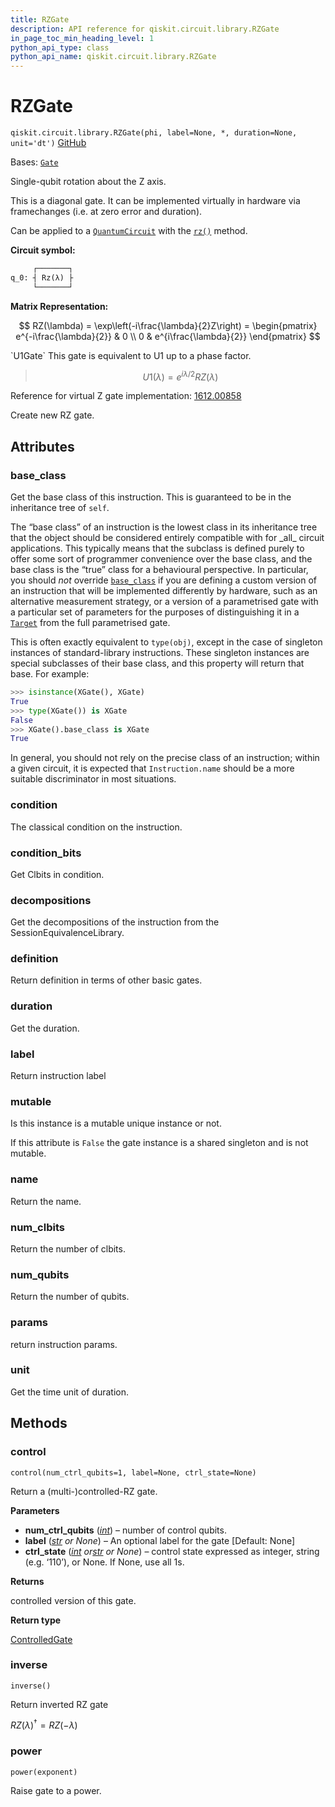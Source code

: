 ```yaml
---
title: RZGate
description: API reference for qiskit.circuit.library.RZGate
in_page_toc_min_heading_level: 1
python_api_type: class
python_api_name: qiskit.circuit.library.RZGate
---
```


# RZGate

<span id="qiskit.circuit.library.RZGate" />

`qiskit.circuit.library.RZGate(phi, label=None, *, duration=None, unit='dt')` [GitHub](https://github.com/qiskit/qiskit/tree/stable/0.46/qiskit/circuit/library/standard_gates/rz.py "view source code")

Bases: [`Gate`](qiskit.circuit.Gate "qiskit.circuit.gate.Gate")

Single-qubit rotation about the Z axis.

This is a diagonal gate. It can be implemented virtually in hardware via framechanges (i.e. at zero error and duration).

Can be applied to a [`QuantumCircuit`](qiskit.circuit.QuantumCircuit "qiskit.circuit.QuantumCircuit") with the [`rz()`](qiskit.circuit.QuantumCircuit#rz "qiskit.circuit.QuantumCircuit.rz") method.

**Circuit symbol:**

```python
     ┌───────┐
q_0: ┤ Rz(λ) ├
     └───────┘
```

**Matrix Representation:**

$$
RZ(\lambda) = \exp\left(-i\frac{\lambda}{2}Z\right) =
    \begin{pmatrix}
        e^{-i\frac{\lambda}{2}} & 0 \\
        0 & e^{i\frac{\lambda}{2}}
    \end{pmatrix}
$$

<Admonition title="See also" type="note">
  `U1Gate` This gate is equivalent to U1 up to a phase factor.

  > $$
  > U1(\lambda) = e^{i{\lambda}/2}RZ(\lambda)
  > $$

  Reference for virtual Z gate implementation: [1612.00858](https://arxiv.org/abs/1612.00858)
</Admonition>

Create new RZ gate.

## Attributes

<span id="qiskit.circuit.library.RZGate.base_class" />

### base\_class

Get the base class of this instruction. This is guaranteed to be in the inheritance tree of `self`.

The “base class” of an instruction is the lowest class in its inheritance tree that the object should be considered entirely compatible with for \_all\_ circuit applications. This typically means that the subclass is defined purely to offer some sort of programmer convenience over the base class, and the base class is the “true” class for a behavioural perspective. In particular, you should *not* override [`base_class`](#qiskit.circuit.library.RZGate.base_class "qiskit.circuit.library.RZGate.base_class") if you are defining a custom version of an instruction that will be implemented differently by hardware, such as an alternative measurement strategy, or a version of a parametrised gate with a particular set of parameters for the purposes of distinguishing it in a [`Target`](qiskit.transpiler.Target "qiskit.transpiler.Target") from the full parametrised gate.

This is often exactly equivalent to `type(obj)`, except in the case of singleton instances of standard-library instructions. These singleton instances are special subclasses of their base class, and this property will return that base. For example:

```python
>>> isinstance(XGate(), XGate)
True
>>> type(XGate()) is XGate
False
>>> XGate().base_class is XGate
True
```

In general, you should not rely on the precise class of an instruction; within a given circuit, it is expected that `Instruction.name` should be a more suitable discriminator in most situations.

<span id="qiskit.circuit.library.RZGate.condition" />

### condition

The classical condition on the instruction.

<span id="qiskit.circuit.library.RZGate.condition_bits" />

### condition\_bits

Get Clbits in condition.

<span id="qiskit.circuit.library.RZGate.decompositions" />

### decompositions

Get the decompositions of the instruction from the SessionEquivalenceLibrary.

<span id="qiskit.circuit.library.RZGate.definition" />

### definition

Return definition in terms of other basic gates.

<span id="qiskit.circuit.library.RZGate.duration" />

### duration

Get the duration.

<span id="qiskit.circuit.library.RZGate.label" />

### label

Return instruction label

<span id="qiskit.circuit.library.RZGate.mutable" />

### mutable

Is this instance is a mutable unique instance or not.

If this attribute is `False` the gate instance is a shared singleton and is not mutable.

<span id="qiskit.circuit.library.RZGate.name" />

### name

Return the name.

<span id="qiskit.circuit.library.RZGate.num_clbits" />

### num\_clbits

Return the number of clbits.

<span id="qiskit.circuit.library.RZGate.num_qubits" />

### num\_qubits

Return the number of qubits.

<span id="qiskit.circuit.library.RZGate.params" />

### params

return instruction params.

<span id="qiskit.circuit.library.RZGate.unit" />

### unit

Get the time unit of duration.

## Methods

### control

<span id="qiskit.circuit.library.RZGate.control" />

`control(num_ctrl_qubits=1, label=None, ctrl_state=None)`

Return a (multi-)controlled-RZ gate.

**Parameters**

*   **num\_ctrl\_qubits** ([*int*](https://docs.python.org/3/library/functions.html#int "(in Python v3.12)")) – number of control qubits.
*   **label** ([*str*](https://docs.python.org/3/library/stdtypes.html#str "(in Python v3.12)") *or None*) – An optional label for the gate \[Default: None]
*   **ctrl\_state** ([*int*](https://docs.python.org/3/library/functions.html#int "(in Python v3.12)")  *or*[*str*](https://docs.python.org/3/library/stdtypes.html#str "(in Python v3.12)") *or None*) – control state expressed as integer, string (e.g. ‘110’), or None. If None, use all 1s.

**Returns**

controlled version of this gate.

**Return type**

[ControlledGate](qiskit.circuit.ControlledGate "qiskit.circuit.ControlledGate")

### inverse

<span id="qiskit.circuit.library.RZGate.inverse" />

`inverse()`

Return inverted RZ gate

$RZ(\lambda)^{\dagger} = RZ(-\lambda)$

### power

<span id="qiskit.circuit.library.RZGate.power" />

`power(exponent)`

Raise gate to a power.

